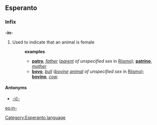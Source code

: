 ==Esperanto==
[[Category:Esperanto language]]
===Infix===
'''-in-'''
# Used to indicate that an animal is female
#:'''examples'''
#:*'''[[patro]]''', ''[[father]]'' (''[[parent]] of unspecified sex'' in [[Riismo]]); '''[[patrino]]''', ''[[mother]]''
#:*'''[[bovo]]''', ''[[bull]]'' (''[[bovine]] [[animal]] of unspecified sex'' in [[Riismo]]); '''[[bovino]]''', ''[[cow]]''.
====Antonyms====
* [[-iĉ-]]

[[eo:in-]]
{{Universala Vortaro}}